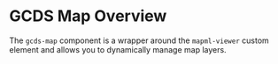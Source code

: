 
<Meta title="GCDS Map Overview" />

# GCDS Map Overview

The `gcds-map` component is a wrapper around the `mapml-viewer` custom element and allows you to dynamically manage map layers.

<Story name="Default">
  <Map.Default />
</Story>
